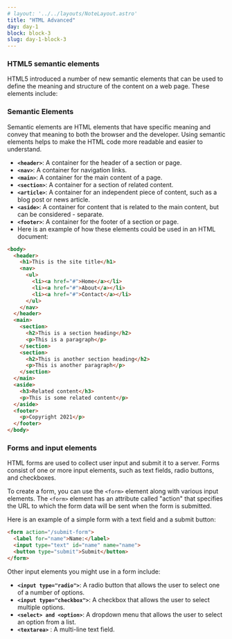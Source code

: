 ```yaml
---
# layout: '../../layouts/NoteLayout.astro'
title: "HTML Advanced"
day: day-1
block: block-3
slug: day-1-block-3
---
```


### HTML5 semantic elements
HTML5 introduced a number of new semantic elements that can be used to define the meaning and structure of the content on a web page. These elements include:

### Semantic Elements
Semantic elements are HTML elements that have specific meaning and convey that meaning to both the browser and the developer. Using semantic elements helps to make the HTML code more readable and easier to understand.

- **`<header>`**: A container for the header of a section or page.
- **`<nav>`**: A container for navigation links.
- **`<main>`**: A container for the main content of a page.
- **`<section>`**: A container for a section of related content.
- **`<article>`**: A container for an independent piece of content, such as a blog post or news article.
- **`<aside>`**: A container for content that is related to the main content, but can be considered - separate.
- **`<footer>`**: A container for the footer of a section or page.
- Here is an example of how these elements could be used in an HTML document:

```html
<body>
  <header>
    <h1>This is the site title</h1>
    <nav>
      <ul>
        <li><a href="#">Home</a></li>
        <li><a href="#">About</a></li>
        <li><a href="#">Contact</a></li>
      </ul>
    </nav>
  </header>
  <main>
    <section>
      <h2>This is a section heading</h2>
      <p>This is a paragraph</p>
    </section>
    <section>
      <h2>This is another section heading</h2>
      <p>This is another paragraph</p>
    </section>
  </main>
  <aside>
    <h3>Related content</h3>
    <p>This is some related content</p>
  </aside>
  <footer>
    <p>Copyright 2021</p>
  </footer>
</body>

```

### Forms and input elements
HTML forms are used to collect user input and submit it to a server. Forms consist of one or more input elements, such as text fields, radio buttons, and checkboxes.

To create a form, you can use the `<form>` element along with various input elements. The `<form>` element has an attribute called "action" that specifies the URL to which the form data will be sent when the form is submitted.

Here is an example of a simple form with a text field and a submit button:

```html
<form action="/submit-form">
  <label for="name">Name:</label>
  <input type="text" id="name" name="name">
  <button type="submit">Submit</button>
</form>

```
Other input elements you might use in a form include:

- **`<input type="radio">`**: A radio button that allows the user to select one of a number of options.
- **`<input type="checkbox">`**: A checkbox that allows the user to select multiple options.
- **`<select> and <option>`**: A dropdown menu that allows the user to select an option from a list.
- **`<textarea>`** : A multi-line text field.